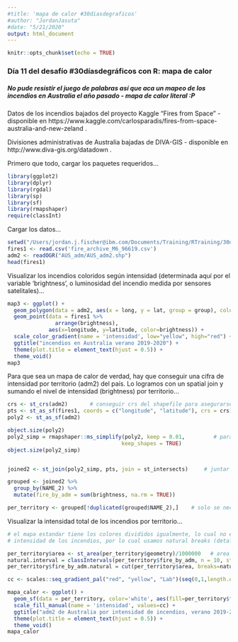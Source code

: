 ```yaml
---
#title: 'mapa de calor #30diasdegraficos'
#author: "JordanJasuta"
#date: "5/21/2020"
output: html_document
---
```


```r
knitr::opts_chunk$set(echo = TRUE)
```

### Día 11 del desafío #30díasdegráficos con R: mapa de calor
##### No pude resistir el juego de palabras así que aca un mapeo de los incendios en Australia el año pasado - mapa de calor literal :P 

Datos de los incendios bajados del proyecto Kaggle "Fires from Space" - disponible en https://www.kaggle.com/carlosparadis/fires-from-space-australia-and-new-zeland .

Divisiones administrativas de Australia bajadas de DIVA-GIS - disponible en http://www.diva-gis.org/datadown .



Primero que todo, cargar los paquetes requeridos...
```r
library(ggplot2)
library(dplyr)
library(rgdal)
library(sp)
library(sf)
library(rmapshaper)
require(classInt)
```

Cargar los datos...
```r
setwd("/Users/jordan.j.fischer@ibm.com/Documents/Training/RTraining/30diasdegraficos/mapa de calor")
fires1 <- read.csv('fire_archive_M6_96619.csv')
adm2 <- readOGR("AUS_adm/AUS_adm2.shp")
head(fires1)
```

Visualizar los incendios coloridos según intensidad (determinada aquí por el variable 'brightness', o luminosidad del incendio medida por sensores satelitales)...
```r
map3 <- ggplot() + 
  geom_polygon(data = adm2, aes(x = long, y = lat, group = group), colour = "gray", fill = NA) +  # esta linea es pesada, puede tardar un poco
  geom_point(data = fires1 %>%
               arrange(brightness),
             aes(x=longitude, y=latitude, color=brightness)) + 
  scale_color_gradient(name = 'intensidad', low="yellow", high="red") +
  ggtitle("incendios en Australia verano 2019-2020") +
  theme(plot.title = element_text(hjust = 0.5)) +
  theme_void()
map3
```

Para que sea un mapa de calor de verdad, hay que conseguir una cifra de intensidad por territorio (adm2) del país. Lo logramos con un spatial join y sumando el nivel de intensidad (brightness) por territorio...
```r
crs <- st_crs(adm2)       # conseguir crs del shapefile para asegurarse que el crs de los puntos sea igual/compatible
pts <- st_as_sf(fires1, coords = c("longitude", "latitude"), crs = crs)
poly2 <- st_as_sf(adm2)

object.size(poly2)
poly2_simp = rmapshaper::ms_simplify(poly2, keep = 0.01,         # para minimizar el tiempo de procesamiento, simplificar el shapefile
                                    keep_shapes = TRUE)
object.size(poly2_simp)


joined2 <- st_join(poly2_simp, pts, join = st_intersects)     # juntar los archivos

grouped <- joined2 %>%
  group_by(NAME_2) %>%
  mutate(fire_by_adm = sum(brightness, na.rm = TRUE))

per_territory <- grouped[!duplicated(grouped$NAME_2),]    # solo se necesita 1 cifra / división administrativa 
```

Visualizar la intensidad total de los incendios por territorio...
```r
# el mapa estandar tiene los colores divididos igualmente, lo cual no es suficientemente sensible para mostrar las diferencias en
# intensidad de los incendios, por lo cual usamos natural breaks (detalles: https://rpubs.com/danielkirsch/styling-choropleth-maps)

per_territory$area <- st_area(per_territory$geometry)/1000000   # area en 1000s de kmˆ2
natural.interval = classIntervals(per_territory$fire_by_adm, n = 10, style = 'jenks')$brks
per_territory$fire_by_adm.natural = cut(per_territory$area, breaks=natural.interval, include.lowest = TRUE)

cc <- scales::seq_gradient_pal("red", "yellow", "Lab")(seq(0,1,length.out=10))

mapa_calor <- ggplot() +
  geom_sf(data = per_territory, color='white', aes(fill=per_territory$fire_by_adm.natural), lwd = 0.1) + 
  scale_fill_manual(name = 'intensidad', values=cc) +
  ggtitle("adm2 de Australia por intensidad de incendios, verano 2019-2020") +
  theme(plot.title = element_text(hjust = 0.5)) +
  theme_void()
mapa_calor

```




